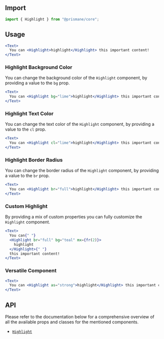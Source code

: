 ## Import

```js
import { Highlight } from "@prismane/core";
```

## Usage

```jsx
<Text>
  You can <Highlight>highlight</Highlight> this important content!
</Text>
```

### Highlight Background Color

You can change the background color of the `Highlight` component, by providing a value to the `bg` prop.

```jsx
<Text>
  You can <Highlight bg="lime">highlight</Highlight> this important content!
</Text>
```

### Highlight Text Color

You can change the text color of the `Highlight` component, by providing a value to the `cl` prop.

```jsx
<Text>
  You can <Highlight cl="lime">highlight</Highlight> this important content!
</Text>
```

### Highlight Border Radius

You can change the border radius of the `Highlight` component, by providing a value to the `br` prop.

```jsx
<Text>
  You can <Highlight br="full">highlight</Highlight> this important content!
</Text>
```

### Custom Highlight

By providing a mix of custom properties you can fully customize the `Highlight` component.

```jsx
<Text>
  You can{" "}
  <Highlight br="full" bg="teal" mx={fr(2)}>
    highlight
  </Highlight>{" "}
  this important content!
</Text>
```

### Versatile Component

```jsx
<Text>
  You can <Highlight as="strong">highlight</Highlight> this important content!
</Text>
```

## API

Please refer to the documentation below for a comprehensive overview of all the available props and classes for the mentioned components.

- [`Highlight`](/docs/components-api/highlight-api)
